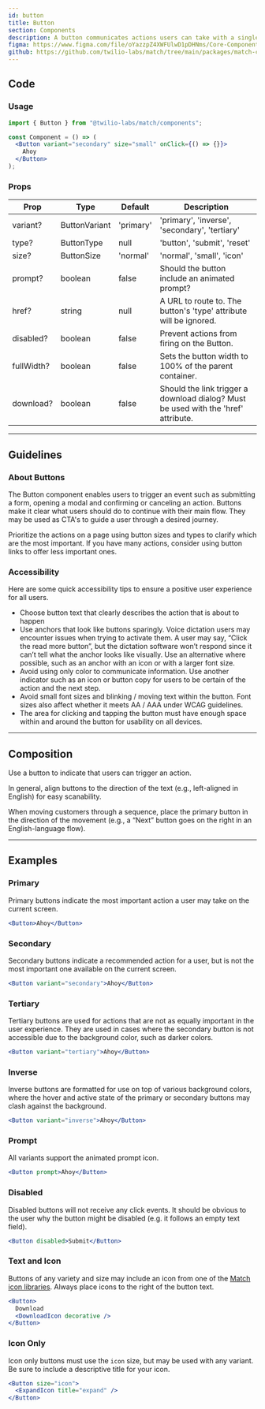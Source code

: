 ```yaml
---
id: button
title: Button
section: Components
description: A button communicates actions users can take with a single click or tap. They are found throughout the interface, typically in dialogues, cards, forms, and modals.
figma: https://www.figma.com/file/oYazzpZ4XWFUlwD1pDHNms/Core-Components?node-id=14%3A26
github: https://github.com/twilio-labs/match/tree/main/packages/match-components/src/button
---
```


## Code

### Usage

```jsx
import { Button } from "@twilio-labs/match/components";

const Component = () => (
  <Button variant="secondary" size="small" onClick={() => {}}>
    Ahoy
  </Button>
);
```

### Props

| Prop       | Type          | Default   | Description                                                                        |
| ---------- | ------------- | --------- | ---------------------------------------------------------------------------------- |
| variant?   | ButtonVariant | 'primary' | 'primary', 'inverse', 'secondary', 'tertiary'                                      |
| type?      | ButtonType    | null      | 'button', 'submit', 'reset'                                                        |
| size?      | ButtonSize    | 'normal'  | 'normal', 'small', 'icon'                                                          |
| prompt?    | boolean       | false     | Should the button include an animated prompt?                                      |
| href?      | string        | null      | A URL to route to. The button's 'type' attribute will be ignored.                  |
| disabled?  | boolean       | false     | Prevent actions from firing on the Button.                                         |
| fullWidth? | boolean       | false     | Sets the button width to 100% of the parent container.                             |
| download?  | boolean       | false     | Should the link trigger a download dialog? Must be used with the 'href' attribute. |

---

## Guidelines

### About Buttons

The Button component enables users to trigger an event such as submitting a form, opening a modal and confirming or canceling an action. Buttons make it clear what users should do to continue with their main flow. They may be used as CTA's to guide a user through a desired journey.

Prioritize the actions on a page using button sizes and types to clarify which are the most important. If you have many actions, consider using button links to offer less important ones.

### Accessibility

Here are some quick accessibility tips to ensure a positive user experience for all users.

- Choose button text that clearly describes the action that is about to happen
- Use anchors that look like buttons sparingly. Voice dictation users may encounter issues when trying to activate them. A user may say, “Click the read more button”, but the dictation software won’t respond since it can’t tell what the anchor looks like visually. Use an alternative where possible, such as an anchor with an icon or with a larger font size.
- Avoid using only color to communicate information. Use another indicator such as an icon or button copy for users to be certain of the action and the next step.
- Avoid small font sizes and blinking / moving text within the button. Font sizes also affect whether it meets AA / AAA under WCAG guidelines.
- The area for clicking and tapping the button must have enough space within and around the button for usability on all devices.

---

## Composition

Use a button to indicate that users can trigger an action.

In general, align buttons to the direction of the text (e.g., left-aligned in English) for easy scanability.

When moving customers through a sequence, place the primary button in the direction of the movement (e.g., a “Next” button goes on the right in an English-language flow).

---

## Examples

### Primary

Primary buttons indicate the most important action a user may take on the current screen.

```jsx live
<Button>Ahoy</Button>
```

### Secondary

Secondary buttons indicate a recommended action for a user, but is not the most important one available on the current screen.

```jsx live
<Button variant="secondary">Ahoy</Button>
```

### Tertiary

Tertiary buttons are used for actions that are not as equally important in the user experience. They are used in cases where the secondary button is not accessible due to the background color, such as darker colors.

```jsx live bg=darkest
<Button variant="tertiary">Ahoy</Button>
```

### Inverse

Inverse buttons are formatted for use on top of various background colors, where the hover and active state of the primary or secondary buttons may clash against the background.

```jsx live bg=blue
<Button variant="inverse">Ahoy</Button>
```

### Prompt

All variants support the animated prompt icon.

```jsx live
<Button prompt>Ahoy</Button>
```

### Disabled

Disabled buttons will not receive any click events. It should be obvious to the user why the button might be disabled (e.g. it follows an empty text field).

```jsx live
<Button disabled>Submit</Button>
```

### Text and Icon

Buttons of any variety and size may include an icon from one of the [Match icon libraries](/docs/components/icon). Always place icons to the right of the button text.

```jsx live
<Button>
  Download
  <DownloadIcon decorative />
</Button>
```

### Icon Only

Icon only buttons must use the `icon` size, but may be used with any variant. Be sure to include a descriptive title for your icon.

```jsx live
<Button size="icon">
  <ExpandIcon title="expand" />
</Button>
```
